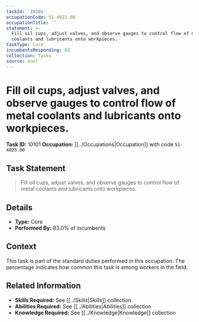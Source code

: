 ```yaml
---
taskId: '10101'
occupationCode: 51-4023.00
occupationTitle: ''
statement: >-
  Fill oil cups, adjust valves, and observe gauges to control flow of metal
  coolants and lubricants onto workpieces.
taskType: Core
incumbentsResponding: 83
collection: Tasks
source: onet
---
```

# Fill oil cups, adjust valves, and observe gauges to control flow of metal coolants and lubricants onto workpieces.

**Task ID:** 10101
**Occupation:** [[../Occupations|Occupation]] with code `51-4023.00`

## Task Statement

> Fill oil cups, adjust valves, and observe gauges to control flow of metal coolants and lubricants onto workpieces.

## Details

- **Type:** Core
- **Performed By:** 83.0% of incumbents

## Context

This task is part of the standard duties performed in this occupation. The percentage indicates how common this task is among workers in the field.

## Related Information

- **Skills Required:** See [[../Skills|Skills]] collection
- **Abilities Required:** See [[../Abilities|Abilities]] collection
- **Knowledge Required:** See [[../Knowledge|Knowledge]] collection

